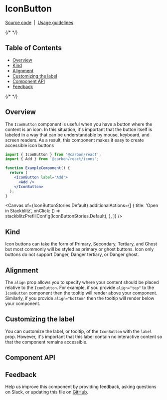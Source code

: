 

<Meta isTemplate />

# IconButton

[Source code](https://github.com/carbon-design-system/carbon/tree/main/packages/react/src/components/IconButton)
&nbsp;|&nbsp;
[Usage guidelines](https://www.carbondesignsystem.com/components/button/usage)

{/* <!-- START doctoc generated TOC please keep comment here to allow auto update --> <!-- DON'T EDIT THIS SECTION, INSTEAD RE-RUN doctoc TO UPDATE --> */}

## Table of Contents

- [Overview](#overview)
- [Kind](#kind)
- [Alignment](#alignment)
- [Customizing the label](#customizing-the-label)
- [Component API](#component-api)
- [Feedback](#feedback)

{/* <!-- END doctoc generated TOC please keep comment here to allow auto update --> */}

## Overview

The `IconButton` component is useful when you have a button where the content is
an icon. In this situation, it's important that the button itself is labeled in
a way that can be understandable by mouse, keyboard, and screen readers. As a
result, this component makes it easy to create accessible icon buttons

```jsx
import { IconButton } from '@carbon/react';
import { Add } from '@carbon/react/icons';

function ExampleComponent() {
  return (
    <IconButton label="Add">
      <Add />
    </IconButton>
  );
}
```
<Canvas
  of={IconButtonStories.Default}
  additionalActions={[
    {
      title: 'Open in Stackblitz',
      onClick: () => stackblitzPrefillConfig(IconButtonStories.Default),
    },
  ]}
/>

## Kind

Icon buttons can take the form of Primary, Secondary, Tertiary, and Ghost but
most commonly will be styled as primary or ghost buttons. Icon only buttons do
not support Danger, Danger tertiary, or Danger ghost.

## Alignment

The `align` prop allows you to specify where your content should be placed
relative to the `IconButton`. For example, if you provide `align="top"` to the
`IconButton` component then the tooltip will render above your component.
Similarly, if you provide `align="bottom"` then the tooltip will render below
your component.

## Customizing the label

You can customize the label, or tooltip, of the `IconButton` with the `label`
prop. However, it's important that this label contain no interactive content so
that the component remains accessible.

## Component API

<ArgTypes />

## Feedback

Help us improve this component by providing feedback, asking questions on Slack,
or updating this file on
[GitHub](https://github.com/carbon-design-system/carbon/edit/main/packages/react/src/components/IconButton/IconButton.mdx).
